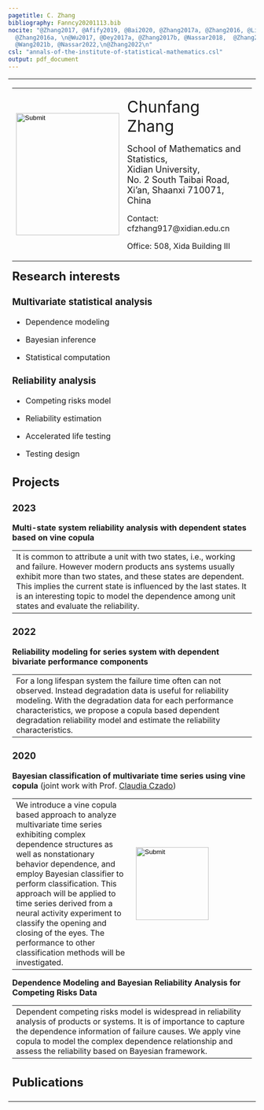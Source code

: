 ```yaml
---
pagetitle: C. Zhang
bibliography: Fanncy20201113.bib
nocite: "@Zhang2017, @Afify2019, @Bai2020, @Zhang2017a, @Zhang2016, @Liu2017, @Dey2017,
  @Zhang2016a, \n@Wu2017, @Dey2017a, @Zhang2017b, @Nassar2018,  @Zhang2018, @Wang2021,
  @Wang2021b, @Nassar2022,\n@Zhang2022\n"
csl: "annals-of-the-institute-of-statistical-mathematics.csl"
output: pdf_document
---
```


<table>
    <tbody>
    <tr>
      <td>
        <table width="100%" align="left" border="0" cellspacing="0" cellpadding="1" style="table-layout:fixed;">
          <colgroup>
            <col span="1" style="width: 30%;">
            <col span="1" style="width: 70%;">
          </colgroup>
        <tr>
            <td > <input type="image" src="images/Florence1.jpg" alt="Submit" width="210" height="248"> </td>
            <td> 
               <p align=left> <font size=6> Chunfang Zhang</font> </p>
               <p align=left> <font size=4> School of Mathematics and Statistics, <br>
                      Xidian University, <br> 
                      No. 2 South Taibai Road,  <br>  Xi’an, Shaanxi 710071, China </font> </a> </p>
               <p align=left>Contact: cfzhang917@xidian.edu.cn </p>
               <p align=left>Office: 508, Xida Building III </p>
            </td>
        </tr>
        </td>
      </tr>  
    </tbody>
</table>

## Research interests {.tabset} 

### Multivariate statistical analysis

- Dependence modeling

- Bayesian inference

- Statistical computation

### Reliability analysis

- Competing risks model

- Reliability estimation

- Accelerated life testing

- Testing design


## Projects  {.tabset} 

### 2023 

**Multi-state system reliability analysis with dependent states based on vine copula**

-------------------------------------------------------------------------------------------------------------------------------------------
It is common to attribute a unit with two states, i.e., working and failure. However modern products ans systems usually exhibit more than two states, and these states are dependent. This implies the current state is influenced by the last states. It is an interesting topic to model the dependence among unit states and evaluate the reliability.

-------------------------------------------------------------------------------------------------------------------------------------------


### 2022

**Reliability modeling for series system with dependent bivariate performance components**

-------------------------------------------------------------------------------------------------------------------------------------------
For a long lifespan system the failure time often can not observed. Instead degradation data is useful for reliability modeling. With the degradation data for each performance characteristics, we propose a copula based dependent degradation reliability model and estimate the reliability characteristics.

-------------------------------------------------------------------------------------------------------------------------------------------

### 2020

**Bayesian classification of multivariate time series using vine copula** (joint work with Prof. [Claudia Czado](https://www.groups.ma.tum.de/statistics/personen/claudia-czado/))

---------------------------------------------------------------------- --------------------------------------------------------------------
We introduce a vine copula based approach to                           <input type="image" src="images/Figure-png-small2.png" alt="Submit" width="148" height="148">
analyze multivariate time series exhibiting complex dependence
structures as well as nonstationary behavior dependence, and employ 
Bayesian classifier to perform classification. 
This approach will be applied to time
series derived from  a neural activity experiment to 
classify the opening and closing of the eyes. The performance 
to other classification methods will be investigated.  

---------------------------------------------------------------------- --------------------------------------------------------------------

**Dependence Modeling and Bayesian Reliability Analysis for Competing Risks Data**

-------------------------------------------------------------------------------------------------------------------------------------------
Dependent competing risks model is widespread in reliability analysis  
of products or systems. It is of importance to capture the dependence information of failure causes.
We apply vine copula to model the complex dependence relationship and assess the reliability based on Bayesian framework.

-------------------------------------------------------------------------------------------------------------------------------------------


## Publications

